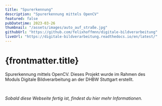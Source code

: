 ```yaml
---
title: "Spurerkennung"
description: "Spurerkennung mittels OpenCV"
featured: false
pubDatetime: 2023-03-26
thumbnail: "/assets/images/auto_auf_straße.jpg"
githubUrl: "https://github.com/felixhoffmnn/digitale-bildverarbeitung"
liveUrl: "https://digitale-bildverarbeitung.readthedocs.io/en/latest/"
---
```


# {frontmatter.title}

Spurerkennung mittels OpenCV. Dieses Projekt wurde im Rahmen des Moduls Digitale Bildverarbeitung an der DHBW Stuttgart erstellt.

<br />

_Sobald diese Webseite fertig ist, findest du hier mehr Informationen._
